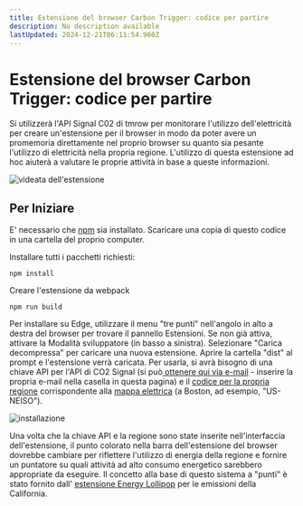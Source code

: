 ```yaml
---
title: Estensione del browser Carbon Trigger: codice per partire
description: No description available
lastUpdated: 2024-12-21T06:11:54.960Z
---
```


# Estensione del browser Carbon Trigger: codice per partire

Si utilizzerà l'API Signal C02 di tmrow per monitorare l'utilizzo dell'elettricità per creare un'estensione per il browser in modo da poter avere un promemoria direttamente nel proprio browser su quanto sia pesante l'utilizzo di elettricità nella propria regione. L'utilizzo di questa estensione ad hoc aiuterà a valutare le proprie attività in base a queste informazioni.

![videata dell'estensione](../../extension-screenshot.png)

## Per Iniziare

E' necessario che [npm](https://npmjs.com) sia installato. Scaricare una copia di questo codice in una cartella del proprio computer.

Installare tutti i pacchetti richiesti:

```
npm install
```

Creare l'estensione da webpack

```
npm run build
```

Per installare su Edge, utilizzare il menu "tre punti" nell'angolo in alto a destra del browser per trovare il pannello Estensioni. Se non già attiva, attivare la Modalità sviluppatore (in basso a sinistra). Selezionare "Carica decompressa" per caricare una nuova estensione. Aprire la cartella "dist" al prompt e l'estensione verrà caricata. Per usarla, si avrà bisogno di una chiave API per l'API di CO2 Signal (si può[ ottenere qui via e-mail](https://www.co2signal.com/) - inserire la propria e-mail nella casella in questa pagina) e il [codice per la propria regione](http://api.electricitymap.org/v3/zones) corrispondente alla [mappa elettrica](https://www.electricitymap.org/map) (a Boston, ad esempio,  "US-NEISO").

![installazione](../../install-on-edge.png)

Una volta che la chiave API e la regione sono state inserite nell'interfaccia dell'estensione, il punto colorato nella barra dell'estensione del browser dovrebbe cambiare per riflettere l'utilizzo di energia della regione e fornire un puntatore su quali attività ad alto consumo energetico sarebbero appropriate da eseguire. Il concetto alla base di questo sistema a "punti"  è stato fornito dall' [estensione Energy Lollipop](https://energylollipop.com/) per le emissioni della California.


